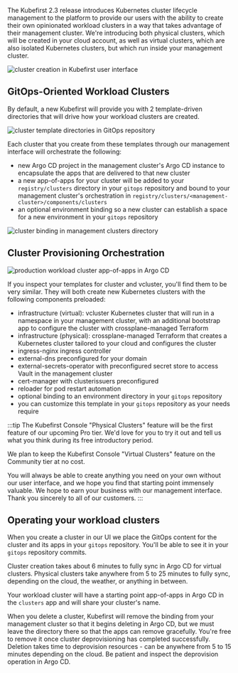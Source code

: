 The Kubefirst 2.3 release introduces Kubernetes cluster lifecycle management to the platform to provide our users with the ability to create their own opinionated workload clusters in a way that takes advantage of their management cluster. We're introducing both physical clusters, which will be created in your cloud account, as well as virtual clusters, which are also isolated Kubernetes clusters, but which run inside your management cluster.

![cluster creation in Kubefirst user interface](../img/kubefirst/getting-started/cluster-creation.gif)

## GitOps-Oriented Workload Clusters

By default, a new Kubefirst will provide you with 2 template-driven directories that will drive how your workload clusters are created.

![cluster template directories in GitOps repository](../img/kubefirst/getting-started/cluster-template.png)

Each cluster that you create from these templates through our management interface will orchestrate the following:

- new Argo CD project in the management cluster's Argo CD instance to encapsulate the apps that are delivered to that new cluster
- a new app-of-apps for your cluster will be added to your `registry/clusters` directory in your `gitops` repository and bound to your management cluster's orchestration in `registry/clusters/<management-cluster>/components/clusters`
- an optional environment binding so a new cluster can establish a space for a new environment in your `gitops` repository

![cluster binding in management clusters directory](../img/kubefirst/getting-started/cluster-binding.png)

## Cluster Provisioning Orchestration

![production workload cluster app-of-apps in Argo CD](../img/kubefirst/getting-started/cluster-argocd.png)

If you inspect your templates for cluster and vcluster, you'll find them to be very similar. They will both create new Kubernetes clusters with the following components preloaded:

- infrastructure (virtual): vcluster Kubernetes cluster that will run in a namespace in your management cluster, with an additional bootstrap app to configure the cluster with crossplane-managed Terraform
- infrastructure (physical): crossplane-managed Terraform that creates a Kubernetes cluster tailored to your cloud and configures the cluster
- ingress-nginx ingress controller
- external-dns preconfigured for your domain
- external-secrets-operator with preconfigured secret store to access Vault in the management cluster
- cert-manager with clusterissuers preconfigured
- reloader for pod restart automation
- optional binding to an environment directory in your `gitops` repository
- you can customize this template in your `gitops` repository as your needs require

:::tip
The Kubefirst Console "Physical Clusters" feature will be the first feature of our upcoming Pro tier. We'd love for you to try it out and tell us what you think during its free introductory period.

We plan to keep the Kubefirst Console "Virtual Clusters" feature on the Community tier at no cost.

You will always be able to create anything you need on your own without our user interface, and we hope you find that starting point immensely valuable. We hope to earn your business with our management interface. Thank you sincerely to all of our customers.
:::

## Operating your workload clusters

When you create a cluster in our UI we place the GitOps content for the cluster and its apps in your `gitops` repository. You'll be able to see it in your `gitops` repository commits.

Cluster creation takes about 6 minutes to fully sync in Argo CD for virtual clusters. Physical clusters take anywhere from 5 to 25 minutes to fully sync, depending on the cloud, the weather, or anything in between.

Your workload cluster will have a starting point app-of-apps in Argo CD in the `clusters` app and will share your cluster's name.

When you delete a cluster, Kubefirst will remove the binding from your management cluster so that it begins deleting in Argo CD, but we must leave the directory there so that the apps can remove gracefully. You're free to remove it once cluster deprovisioning has completed successfully. Deletion takes time to deprovision resources - can be anywhere from 5 to 15 minutes depending on the cloud. Be patient and inspect the deprovision operation in Argo CD.

